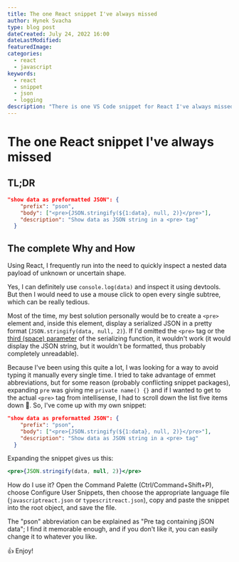 ```yaml
---
title: The one React snippet I've always missed
author: Hynek Svacha
type: blog post
dateCreated: July 24, 2022 16:00
dateLastModified:
featuredImage:
categories:
  - react
  - javascript
keywords:
  - react
  - snippet
  - json
  - logging
description: "There is one VS Code snippet for React I've always missed. It allows me to inspect nested data payloads of uncertain shape in a quick and well readable way."
---
```


# The one React snippet I've always missed

## TL;DR

```json
"show data as preformatted JSON": {
    "prefix": "pson",
    "body": ["<pre>{JSON.stringify(${1:data}, null, 2)}</pre>"],
    "description": "Show data as JSON string in a <pre> tag"
  }
```

## The complete Why and How

Using React, I frequently run into the need to quickly inspect a nested data payload of unknown or uncertain shape.

Yes, I can definitely use `console.log(data)` and inspect it using devtools. But then I would need to use a mouse click to open every single subtree, which can be really tedious.

Most of the time, my best solution personally would be to create a `<pre>` element and, inside this element, display a serialized JSON in a pretty format (`JSON.stringify(data, null, 2)`). If I'd omitted the `<pre>` tag or the [third (space) parameter](https://developer.mozilla.org/en-US/docs/Web/JavaScript/Reference/Global_Objects/JSON/stringify#parameters) of the serializing function, it wouldn't work (it would display the JSON string, but it wouldn't be formatted, thus probably completely unreadable).

Because I've been using this quite a lot, I was looking for a way to avoid typing it manually every single time. I tried to take advantage of emmet abbreviations, but for some reason (probably conflicting snippet packages),  expanding `pre` was giving me `private name() {}` and if I wanted to get to the actual `<pre>` tag from intellisense, I had to scroll down the list five items down 🤔. So, I've come up with my own snippet:

```json
"show data as preformatted JSON": {
    "prefix": "pson",
    "body": ["<pre>{JSON.stringify(${1:data}, null, 2)}</pre>"],
    "description": "Show data as JSON string in a <pre> tag"
  }
```
Expanding the snippet gives us this:

```jsx
<pre>{JSON.stringify(data, null, 2)}</pre>
```

How do I use it? Open the Command Palette (Ctrl/Command+Shift+P), choose Configure User Snippets, then choose the appropriate language file (`javascriptreact.json` or `typescritreact.json`), copy and paste the snippet into the root object, and save the file.

The "pson" abbreviation can be explained as "Pre tag containing jSON data"; I find it memorable enough, and if you don't like it, you can easily change it to whatever you like.

👍 Enjoy!